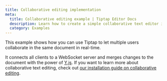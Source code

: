 ```yaml
---
title: Collaborative editing implementation
meta:
  title: Collaborative editing example | Tiptap Editor Docs
  description: Learn how to create a simple collaborative text editor in Tiptap with a short code example. More in our docs!
  category: Examples
---
```



This example shows how you can use Tiptap to let multiple users collaborate in the same document in real-time.

It connects all clients to a WebSocket server and merges changes to the document with the power of [Y.js](https://github.com/yjs/yjs). If you want to learn more about collaborative text editing, check out [our installation guide on collaborative editing](/3.x/collaboration/getting-started/overview).

<CodeDemo path="/Demos/CollaborationSplitPane" />
